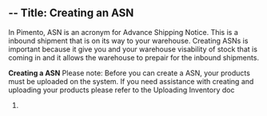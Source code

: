 --
Title: Creating an ASN
--

In Pimento, ASN is an acronym for Advance Shipping Notice. This is a inbound shipment that is on its way to your warehouse.
Creating ASNs is important because it give you and your warehouse visability of stock that is coming in and it allows the warehouse to prepair for the inbound shipments.

**Creating a ASN**
Please note: Before you can create a ASN, your products must be uploaded on the system. If you need assistance with creating and uploading your products please refer to the Uploading Inventory doc

1. 